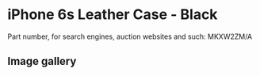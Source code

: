 
# iPhone 6s Leather Case - Black

Part number, for search engines, auction websites and such: MKXW2ZM/A

## Image gallery

<div style={{ width: '100%', maxWidth: '768px' }}>
<GalleryComponent
    images={[
      {
        original: "/everysource/MKXW2.webp",
        thumbnail: "/everypreview/MKXW2.webp",
      },
      {
        original: "/everysource/MKXW2_AV1_GOLD.webp",
        thumbnail: "/everypreview/MKXW2_AV1_GOLD.webp",
      },
      {
        original: "/everysource/MKXW2_AV1_SILVER.webp",
        thumbnail: "/everypreview/MKXW2_AV1_SILVER.webp",
      },
      {
        original: "/everysource/MKXW2_AV1_SPACE_GRAY.webp",
        thumbnail: "/everypreview/MKXW2_AV1_SPACE_GRAY.webp",
      }
    ]}
  />
</div>